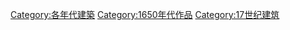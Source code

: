 [[Category:各年代建築|Category:各年代建築]]
[[Category:1650年代作品|Category:1650年代作品]]
[[Category:17世纪建筑|Category:17世纪建筑]]
